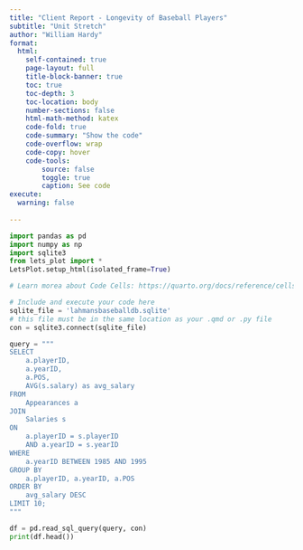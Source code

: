 ```yaml
---
title: "Client Report - Longevity of Baseball Players"
subtitle: "Unit Stretch"
author: "William Hardy"
format:
  html:
    self-contained: true
    page-layout: full
    title-block-banner: true
    toc: true
    toc-depth: 3
    toc-location: body
    number-sections: false
    html-math-method: katex
    code-fold: true
    code-summary: "Show the code"
    code-overflow: wrap
    code-copy: hover
    code-tools:
        source: false
        toggle: true
        caption: See code
execute: 
  warning: false
    
---
```



```python
import pandas as pd 
import numpy as np
import sqlite3
from lets_plot import *
LetsPlot.setup_html(isolated_frame=True)

# Learn morea about Code Cells: https://quarto.org/docs/reference/cells/cells-jupyter.html

# Include and execute your code here
sqlite_file = 'lahmansbaseballdb.sqlite'
# this file must be in the same location as your .qmd or .py file
con = sqlite3.connect(sqlite_file)
```


```python
query = """
SELECT
    a.playerID,
    a.yearID,
    a.POS,
    AVG(s.salary) as avg_salary
FROM
    Appearances a
JOIN
    Salaries s
ON
    a.playerID = s.playerID
    AND a.yearID = s.yearID
WHERE
    a.yearID BETWEEN 1985 AND 1995
GROUP BY
    a.playerID, a.yearID, a.POS
ORDER BY
    avg_salary DESC
LIMIT 10;
"""

df = pd.read_sql_query(query, con)
print(df.head())
```